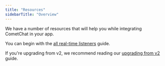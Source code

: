 ```yaml
---
title: "Resources"
sidebarTitle: "Overview"
---
```




We have a number of resources that will help you while integrating CometChat in your app.

You can begin with the [all real-time listeners](/sdk/ionic/3.0/resources-all-real-time-listeners) guide.

If you're upgrading from v2, we recommend reading our [upgrading from v2](/sdk/ionic/3.0/resources-upgrading-from-v2) guide.
